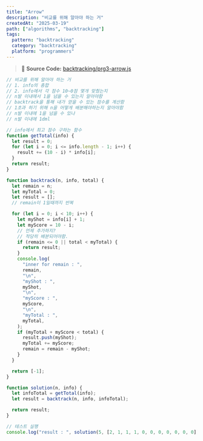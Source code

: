 ```yaml
---
title: "Arrow"
description: "비교를 위해 알아야 하는 거"
createdAt: "2025-03-19"
path: ["algorithms", "backtracking"]
tags:
  pattern: "backtracking"
  category: "backtracking"
  platform: "programmers"
---
```


> 📌 **Source Code:** [backtracking/prg3-arrow.js](https://github.com/0teklee/pattern-recognition/tree/main/site/content/backtracking/prg3-arrow.js)

```js
// 비교를 위해 알아야 하는 거
// 1. info의 총합
// 2. info에서 각 점수 10~0점 몇개 맞췄는지
// n발 이내에서 1을 넘을 수 있는지 알아야함
// backtrack을 통해 내가 얻을 수 있는 점수를 계산함
// 1초과 하기 위해 n을 어떻게 배분해야하는지 알아야함
// n발 이내에 1을 넘을 수 있나
// n발 이내에 1dml

// info에서 최고 점수 구하는 함수
function getTotal(info) {
  let result = 0;
  for (let i = 0; i <= info.length - 1; i++) {
    result += (10 - i) * info[i];
  }
  return result;
}

function backtrack(n, info, total) {
  let remain = n;
  let myTotal = 0;
  let result = [];
  // remain이 1일때까지 반복

  for (let i = 0; i < 10; i++) {
    let myShot = info[i] + 1;
    let myScore = 10 - i;
    // 언제 추가하지?
    // 적당히 배분되어야함.
    if (remain <= 0 || total < myTotal) {
      return result;
    }
    console.log(
      "inner for remain : ",
      remain,
      "\n",
      "myShot : ",
      myShot,
      "\n",
      "myScore : ",
      myScore,
      "\n",
      "myTotal : ",
      myTotal,
    );
    if (myTotal + myScore < total) {
      result.push(myShot);
      myTotal += myScore;
      remain = remain - myShot;
    }
  }

  return [-1];
}

function solution(n, info) {
  let infoTotal = getTotal(info);
  let result = backtrack(n, info, infoTotal);

  return result;
}

// 테스트 실행
console.log("result : ", solution(5, [2, 1, 1, 1, 0, 0, 0, 0, 0, 0, 0]));
```
